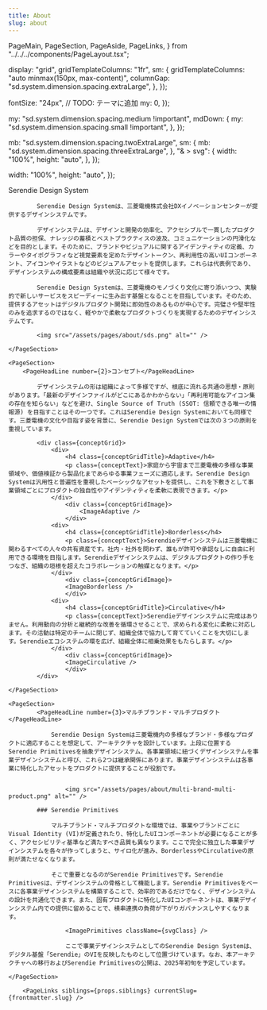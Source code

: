 ```yaml
---
title: About
slug: about
---
```


  PageMain,
  PageSection,
  PageAside,
  PageLinks,
} from "../../../components/PageLayout.tsx";


  display: "grid",
  gridTemplateColumns: "1fr",
  sm: {
    gridTemplateColumns: "auto minmax(150px, max-content)",
    columnGap: "sd.system.dimension.spacing.extraLarge",
  },
});

  fontSize: "24px", // TODO: テーマに追加
  my: 0,
});

  my: "sd.system.dimension.spacing.medium !important",
  mdDown: {
    my: "sd.system.dimension.spacing.small !important",
  },
});

  mb: "sd.system.dimension.spacing.twoExtraLarge",
  sm: {
    mb: "sd.system.dimension.spacing.threeExtraLarge",
  },
  "& > svg": {
    width: "100%",
    height: "auto",
  },
});

  width: "100%",
  height: "auto",
});

<PageHeader>
	<IndexPageHeader title={frontmatter.title} illustType="A" />
</PageHeader>
<PageMain>
	<PageSection>
		<PageHeadLine number={1}>Serendie Design System</PageHeadLine>

    		Serendie Design Systemは、三菱電機株式会社DXイノベーションセンターが提供するデザインシステムです。

    		デザインシステムは、デザインと開発の効率化、アクセシブルで一貫したプロダクト品質の担保、ナレッジの蓄積とベストプラクティスの波及、コミュニケーションの円滑化などを目的とします。そのために、ブランドやビジュアルに関するアイデンティティの定義、カラーやタイポグラフィなど視覚要素を定めたデザイントークン、再利用性の高いUIコンポーネント、アイコンやイラストなどのビジュアルアセットを提供します。これらは代表例であり、デザインシステムの構成要素は組織や状況に応じて様々です。

    		Serendie Design Systemは、三菱電機のモノづくり文化に寄り添いつつ、実験的で新しいサービスをスピーディーに生み出す基盤となることを目指しています。そのため、提供するアセットはデジタルプロダクト開発に即効性のあるものが中心です。完璧さや堅牢性のみを追求するのではなく、軽やかで柔軟なプロダクトづくりを実現するためのデザインシステムです。

    		<img src="/assets/pages/about/sds.png" alt="" />

    </PageSection>

    <PageSection>
    	<PageHeadLine number={2}>コンセプト</PageHeadLine>

    		デザインシステムの形は組織によって多様ですが、根底に流れる共通の思想・原則があります。「最新のデザインファイルがどこにあるかわからない」「再利用可能なアイコン集の存在を知らない」などを避け、Single Source of Truth (SSOT: 信頼できる唯一の情報源) を目指すことはその一つです。これはSerendie Design Systemにおいても同様です。三菱電機の文化や目指す姿を背景に、Serendie Design Systemでは次の３つの原則を重視しています。

    		<div class={conceptGrid}>
    			<div>
    				<h4 class={conceptGridTitle}>Adaptive</h4>
    				<p class={conceptText}>家庭から宇宙まで三菱電機の多様な事業領域や、価値検証から製品化まであらゆる事業フェーズに適応します。Serendie Design Systemは汎用性と普遍性を重視したベーシックなアセットを提供し、これを下敷きとして事業領域ごとにプロダクトの独自性やアイデンティティを柔軟に表現できます。</p>
    			</div>
    				<div class={conceptGridImage}>
    					<ImageAdaptive />
    				</div>
    			<div>
    				<h4 class={conceptGridTitle}>Borderless</h4>
    				<p class={conceptText}>Serendieデザインシステムは三菱電機に関わるすべての人々の共有資産です。社内・社外を問わず、誰もが許可や承認なしに自由に利用できる環境を目指します。Serendieデザインシステムは、デジタルプロダクトの作り手をつなぎ、組織の垣根を超えたコラボレーションの触媒となります。</p>
    			</div>
    				<div class={conceptGridImage}>
    				<ImageBorderless />
    				</div>
    			<div>
    				<h4 class={conceptGridTitle}>Circulative</h4>
    				<p class={conceptText}>Serendieデザインシステムに完成はありません。利用動向の分析と継続的な改善を循環させることで、求められる変化に柔軟に対応します。その活動は特定のチームに閉じず、組織全体で協力して育てていくことを大切にします。Serendieエコシステムの環を広げ、組織全体に相乗効果をもたらします。</p>
    			</div>
    				<div class={conceptGridImage}>
    				<ImageCirculative />
    				</div>
    		</div>

    </PageSection>

    <PageSection>
    		<PageHeadLine number={3}>マルチブランド・マルチプロダクト</PageHeadLine>

    			Serendie Design Systemは三菱電機内の多様なブランド・多様なプロダクトに適応することを想定して、アーキテクチャを設計しています。上段に位置するSerendie Primitivesを抽象デザインシステム、各事業領域に紐づくデザインシステムを事業デザインシステムと呼び、これら2つは継承関係にあります。事業デザインシステムは各事業に特化したアセットをプロダクトに提供することが役割です。


    				<img src="/assets/pages/about/multi-brand-multi-product.png" alt="" />

    		### Serendie Primitives

    			マルチブランド・マルチプロダクトな環境では、事業やブランドごとにVisual Identity (VI)が定義されたり、特化したUIコンポーネントが必要になることが多く、アクセシビリティ基準など満たすべき品質も異なります。ここで完全に独立した事業デザインシステムを各々が作ってしまうと、サイロ化が進み、BorderlessやCirculativeの原則が満たせなくなります。

    			そこで重要となるのがSerendie Primitivesです。Serendie Primitivesは、デザインシステムの骨格として機能します。Serendie Primitivesをベースに各事業デザインシステムを構築することで、効率的であるだけでなく、デザインシステムの設計を共通化できます。また、固有プロダクトに特化したUIコンポーネントは、事業デザインシステム内での提供に留めることで、横串連携の負荷が下がりガバナンスしやすくなります。

    				<ImagePrimitives className={svgClass} />

    				ここで事業デザインシステムとしてのSerendie Design Systemは、デジタル基盤「Serendie」のVIを反映したものとして位置づけています。なお、本アーキテクチャへの移行およびSerendie Primitivesの公開は、2025年初旬を予定しています。

    </PageSection>

    	<PageLinks siblings={props.siblings} currentSlug={frontmatter.slug} />

</PageMain>
<PageAside>
	<StickySideNav />
</PageAside>
